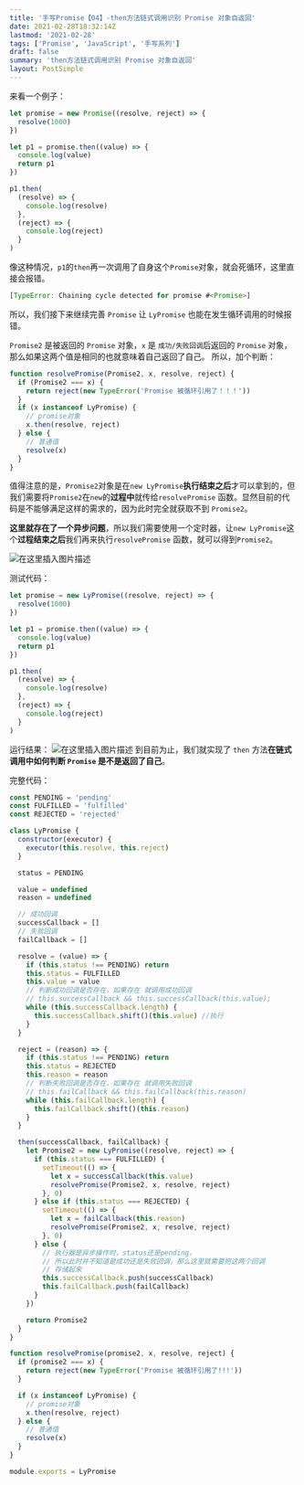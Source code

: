 ```yaml
---
title: '手写Promise【04】-then方法链式调用识别 Promise 对象自返回'
date: 2021-02-28T18:32:14Z
lastmod: '2021-02-28'
tags: ['Promise', 'JavaScript', '手写系列']
draft: false
summary: 'then方法链式调用识别 Promise 对象自返回'
layout: PostSimple
---
```


来看一个例子：

```javascript
let promise = new Promise((resolve, reject) => {
  resolve(1000)
})

let p1 = promise.then((value) => {
  console.log(value)
  return p1
})

p1.then(
  (resolve) => {
    console.log(resolve)
  },
  (reject) => {
    console.log(reject)
  }
)
```

像这种情况，`p1`的`then`再一次调用了自身这个`Promise`对象，就会死循环，这里直接会报错。

```javascript
[TypeError: Chaining cycle detected for promise #<Promise>]
```

所以，我们接下来继续完善 `Promise` 让 `LyPromise` 也能在发生循环调用的时候报错。

`Promise2` 是被返回的 `Promise` 对象，`x` 是 `成功/失败回调`后返回的 `Promise` 对象，那么如果这两个值是相同的也就意味着自己返回了自己。
所以，加个判断：

```javascript
function resolvePromise(Promise2, x, resolve, reject) {
  if (Promise2 === x) {
    return reject(new TypeError('Promise 被循环引用了！！！'))
  }
  if (x instanceof LyPromise) {
    // promise对象
    x.then(resolve, reject)
  } else {
    // 普通值
    resolve(x)
  }
}
```

值得注意的是，`Promise2`对象是在`new LyPromise`**执行结束之后**才可以拿到的，但我们需要将`Promise2`在`new`的**过程中**就传给`resolvePromise` 函数。显然目前的代码是不能够满足这样的需求的，因为此时完全就获取不到 `Promise2`。

**这里就存在了一个异步问题**，所以我们需要使用一个定时器，让`new LyPromise`这个**过程结束之后**我们再来执行`resolvePromise` 函数，就可以得到`Promise2`。

![在这里插入图片描述](https://img-blog.csdnimg.cn/10fd993751dd4265b1c51cd3df6f0278.png)

测试代码：

```javascript
let promise = new LyPromise((resolve, reject) => {
  resolve(1000)
})

let p1 = promise.then((value) => {
  console.log(value)
  return p1
})

p1.then(
  (resolve) => {
    console.log(resolve)
  },
  (reject) => {
    console.log(reject)
  }
)
```

运行结果：
![在这里插入图片描述](https://img-blog.csdnimg.cn/46d30efe968648eb8b42c376bec1926f.png)
到目前为止，我们就实现了 `then` 方法**在链式调用中如何判断 `Promise` 是不是返回了自己**。

完整代码：

```javascript {45, 48, 68-70}
const PENDING = 'pending'
const FULFILLED = 'fulfilled'
const REJECTED = 'rejected'

class LyPromise {
  constructor(executor) {
    executor(this.resolve, this.reject)
  }

  status = PENDING

  value = undefined
  reason = undefined

  // 成功回调
  successCallback = []
  // 失败回调
  failCallback = []

  resolve = (value) => {
    if (this.status !== PENDING) return
    this.status = FULFILLED
    this.value = value
    // 判断成功回调是否存在，如果存在 就调用成功回调
    // this.successCallback && this.successCallback(this.value);
    while (this.successCallback.length) {
      this.successCallback.shift()(this.value) //执行
    }
  }

  reject = (reason) => {
    if (this.status !== PENDING) return
    this.status = REJECTED
    this.reason = reason
    // 判断失败回调是否存在，如果存在 就调用失败回调
    // this.failCallback && this.failCallback(this.reason)
    while (this.failCallback.length) {
      this.failCallback.shift()(this.reason)
    }
  }

  then(successCallback, failCallback) {
    let Promise2 = new LyPromise((resolve, reject) => {
      if (this.status === FULFILLED) {
        setTimeout(() => {
          let x = successCallback(this.value)
          resolvePromise(Promise2, x, resolve, reject)
        }, 0)
      } else if (this.status === REJECTED) {
        setTimeout(() => {
          let x = failCallback(this.reason)
          resolvePromise(Promise2, x, resolve, reject)
        }, 0)
      } else {
        // 执行器是异步操作时，status还是pending，
        // 所以此时并不知道是成功还是失败回调，那么这里就需要把这两个回调
        // 存储起来
        this.successCallback.push(successCallback)
        this.failCallback.push(failCallback)
      }
    })

    return Promise2
  }
}

function resolvePromise(promise2, x, resolve, reject) {
  if (promise2 === x) {
    return reject(new TypeError('Promise 被循环引用了!!!'))
  }

  if (x instanceof LyPromise) {
    // promise对象
    x.then(resolve, reject)
  } else {
    // 普通值
    resolve(x)
  }
}

module.exports = LyPromise
```
